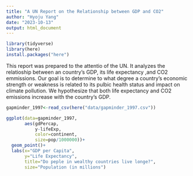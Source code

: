 ```yaml
---
title: "A UN Report on the Relationship between GDP and CO2"
author: "Hyoju Yang"
date: "2023-10-13"
output: html_document
---
```

```r
library(tidyverse)
library(here)
install.packages("here")
```
This report was prepared to the attentio of the UN. It analyzes the relatioship between an country's GDP, its life expectancy ,and CO2 emmissions. Our goal is to determine to what degree a country's economic strength or weakness is related to its pulbic health status and impact on climate pollution. We hypothesize that both life expectancy and CO2 emissions increase with the country's GDP.

```r
gapminder_1997<-read_csv(here("data/gapminder_1997.csv"))
```
```r
ggplot(data=gapminder_1997, 
       aes(gdPercap, 
           y-lifeExp, 
           color=continent, 
           size=pop/1000000))+
  geom_point()+
  labs(x="GDP per Capita",
       y="Life Expectancy", 
       title="Do peple in wealthy countries live longe?", 
       size="Population (in millions")
```
